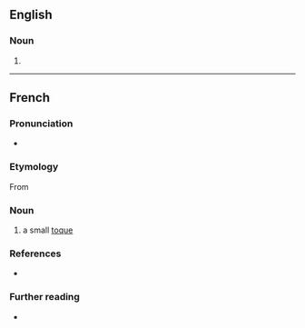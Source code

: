 ==English==

===Noun===
{{en-noun}}

# {{alternative form of|toque|lang=en}} <!--in which sense?-->

{{Webster 1913}}

----

==French==

===Pronunciation===
* {{fr-IPA}}

===Etymology===
From {{suffix|fr|toque|et}}

===Noun===
{{fr-noun|m}}

# a small [[toque]]

===References===
* {{R:NPLarousse}}

===Further reading===
* {{R:TLFi}}